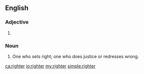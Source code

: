 ==English==

===Adjective===
{{head|en}}

# {{en-comparative of|right}}

===Noun===
{{en-noun}}

# One who sets right; one who does justice or redresses wrong.
#: {{rfquotek|Shelton}}

{{Webster 1913}}

[[ca:righter]]
[[io:righter]]
[[my:righter]]
[[simple:righter]]